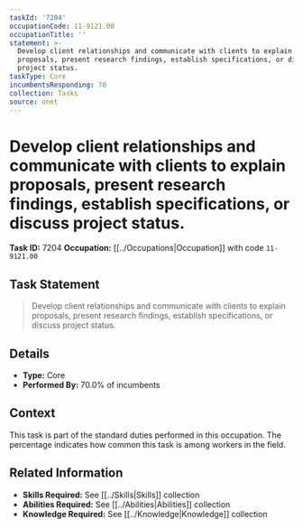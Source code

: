```yaml
---
taskId: '7204'
occupationCode: 11-9121.00
occupationTitle: ''
statement: >-
  Develop client relationships and communicate with clients to explain
  proposals, present research findings, establish specifications, or discuss
  project status.
taskType: Core
incumbentsResponding: 70
collection: Tasks
source: onet
---
```

# Develop client relationships and communicate with clients to explain proposals, present research findings, establish specifications, or discuss project status.

**Task ID:** 7204
**Occupation:** [[../Occupations|Occupation]] with code `11-9121.00`

## Task Statement

> Develop client relationships and communicate with clients to explain proposals, present research findings, establish specifications, or discuss project status.

## Details

- **Type:** Core
- **Performed By:** 70.0% of incumbents

## Context

This task is part of the standard duties performed in this occupation. The percentage indicates how common this task is among workers in the field.

## Related Information

- **Skills Required:** See [[../Skills|Skills]] collection
- **Abilities Required:** See [[../Abilities|Abilities]] collection
- **Knowledge Required:** See [[../Knowledge|Knowledge]] collection
